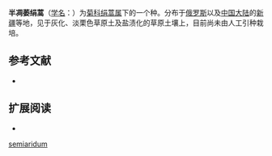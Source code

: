 {{Speciesbox
| image = 
| image_caption = 
| status = 
| status_system = 
| genus = Seriphidium
| species = semiaridum
| authority = (Krasch. & Lavrova) Ling & Y. R. Ling
| synonyms = 
|}}

'''半凋萎绢蒿'''（[[学名|学名]]：{{lang|la|'''''Seriphidium semiaridum'''''}}）为[[菊科|菊科]][[绢蒿属|绢蒿属]]下的一个种。分布于[[俄罗斯|俄罗斯]]以及[[中国大陆|中国大陆]]的[[新疆|新疆]]等地，见于灰化、淡栗色草原土及盐渍化的草原土壤上，目前尚未由人工引种栽培。

== 参考文献 ==
{{refbegin}}
* {{CPNI| zh=半凋萎绢蒿 | id=178-37444 | binomial=Seriphidium semiaridum | authority=(Krasch. & Lavrova) Ling & Y. R. Ling | subsp= | var= | form= | cv= | accessdate=2013-01-17}}
{{refend}}

== 扩展阅读 ==
{{refbegin}}
* {{wikispecies-inline|Seriphidium semiaridum|半凋萎绢蒿}}
{{refend}}
{{Taxonbar|from=Q10905127}}

[[Category:绢蒿属|semiaridum]]


{{plant-stub}}